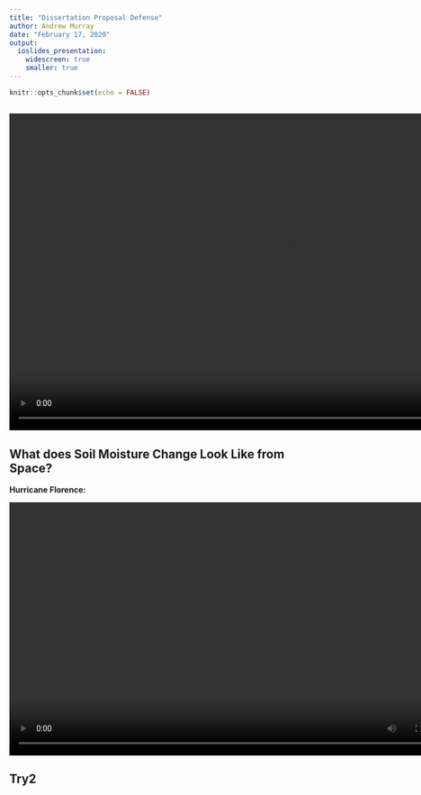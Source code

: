 ```yaml
---
title: "Dissertation Proposal Defense"
author: Andrew Murray
date: "February 17, 2020"
output:
  ioslides_presentation:
    widescreen: true
    smaller: true
---
```


```r
knitr::opts_chunk$set(echo = FALSE)
```

## 

<div class="centered">
<video width="1000" height="563" controls autoplay>
  <source src="/mp4/florence.mp4" type="video/mp4">
</video>
</div>

## What does Soil Moisture Change Look Like from Space?
**Hurricane Florence:**

<div class="centered">
<video width="800" height="450" controls autoplay>
  <source src="/img/Florence.mp4" type="video/mp4">
</video>
</div>

## Try2